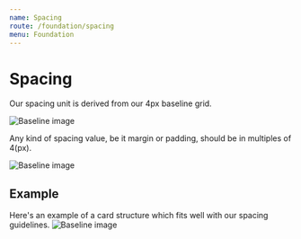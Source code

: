 ```yaml
---
name: Spacing
route: /foundation/spacing
menu: Foundation
---
```


# Spacing

Our spacing unit is derived from our 4px baseline grid. 

![Baseline image](../img/spacing-1.png)

Any kind of spacing value, be it margin or padding, should be in multiples of 4(px).

![Baseline image](../img/spacing-3.png)

## Example

Here's an example of a card structure which fits well with our spacing guidelines. 
![Baseline image](../img/spacing-4.png)